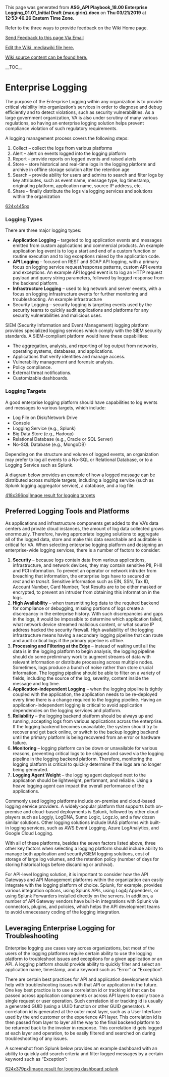 ﻿<p>This page was generated from <b>ASG_API Playbook_18.00 Enterprise Logging_01.01_Initial Draft {max.girin}.docx</b> on <b>Thu 03/21/2019</b> at <b>12:53:46.26 Eastern Time Zone</b>.</p>
<p>Refer to the three ways to provide feedback on the Wiki Home page.</p>
<p><a href="mailto:ronald.opperman@va.gov;paul.marshall4@va.gov?subject=ASG_API Playbook_18.00 Enterprise Logging_01.01_Initial Draft {max.girin}">Send Feedback to this page Via Email</a></p>
<p><a href="https://github.com/department-of-veterans-affairs/ES-ASG/tree/master/Projects/ES%20ASG/ES%20ASG%20API%20Playbook%20Project/Content/18.00%20ASG_API%20Playbook_Enterprise%20Logging_Section/18.00 ASG_API Playbook_Enterprise Logging_Section.mediawiki">Edit the Wiki .mediawiki file here.</a></p>
<p><a href=https://github.com/department-of-veterans-affairs/ES-ASG/tree/master/Projects/ES%20ASG/ES%20ASG%20API%20Playbook%20Project/Content/18.00%20ASG_API%20Playbook_Enterprise%20Logging_Section>Wiki source content can be found here.</a></p>
<p>__TOC__</p>
= Enterprise Logging =

The purpose of the Enterprise Logging within any organization is to provide critical visibility into organization’s services in order to diagnose and debug efficiently and to detect violations, such as security vulnerabilities. As a large government organization, VA is also under scrutiny of many various regulations, so having an enterprise logging solution helps prevent compliance violation of such regulatory requirements.

A logging management process covers the following steps:

# Collect – collect the logs from various platforms
# Alert – alert on events logged into the logging platform
# Report – provide reports on logged events and raised alerts
# Store – store historical and real-time logs in the logging platform and archive in offline storage solution after the retention age
# Search – provide ability for users and admins to search and filter logs by key attributes, such as event name, message type, log timestamp, originating platform, application name, source IP address, etc.
# Share – finally distribute the logs via logging services and solutions within the organization

[[https://github.com/department-of-veterans-affairs/ES-ASG/raw/master/Projects/ES%20ASG/ES%20ASG%20API%20Playbook%20Project/Content/18.00%20ASG_API%20Playbook_Enterprise%20Logging_Section/media/image1.png|624x445px]]

===  ===

===  ===

===  ===

=== Logging Types ===

There are three major logging types:

* '''Application Logging''' – targeted to log application events and messages emitted from custom applications and commercial products. An example application log event is to log a start and end of a custom function or routine execution and to log exceptions raised by the application code.
* '''API Logging''' – focused on REST and SOAP API logging, with a primary focus on logging service request/response patterns, custom API events and exceptions. An example API logged event is to log an HTTP request payload and query string parameters, followed by logged response from the backend platform.
* '''Infrastructure Logging''' – used to log network and server events, with a focus on logging infrastructure events for further monitoring and troubleshooting. An example infrastructure
* Security Logging – security logging is targeting events used by the security teams to quickly audit applications and platforms for any security vulnerabilities and malicious uses.

SIEM (Security Information and Event Management) logging platform provides specialized logging services which comply with the SIEM security standards. A SIEM-compliant platform would have these capabilities:

* The aggregation, analysis, and reporting of log output from networks, operating systems, databases, and applications.
* Applications that verify identities and manage access.
* Vulnerability management and forensic analysis.
* Policy compliance.
* External threat notifications.
* Customizable dashboards.

=== Logging Targets ===

A good enterprise logging platform should have capabilities to log events and messages to various targets, which include:

* Log File on Disk/Network Drive
* Console
* Logging Service (e.g., Splunk)
* Big Data Store (e.g., Hadoop)
* Relational Database (e.g., Oracle or SQL Server)
* No-SQL Database (e.g., MongoDB)

Depending on the structure and volume of logged events, an organization may prefer to log all events to a No-SQL or Relational Database, or to a Logging Service such as Splunk.

A diagram below provides an example of how a logged message can be distributed across multiple targets, including a logging service (such as Splunk logging aggregator service), a database, and a log file.

[[https://github.com/department-of-veterans-affairs/ES-ASG/raw/master/Projects/ES%20ASG/ES%20ASG%20API%20Playbook%20Project/Content/18.00%20ASG_API%20Playbook_Enterprise%20Logging_Section/media/image2.png|418x396px|Image result for logging targets]]

== Preferred Logging Tools and Platforms ==

As applications and infrastructure components get added to the VA’s data centers and private cloud instances, the amount of log data collected grows enormously. Therefore, having appropriate logging solutions to aggregate all of the logged data, store and make this data searchable and auditable is critical for VA. When selecting enterprise logging platform and designing an enterprise-wide logging services, there is a number of factors to consider:

# '''Security''' – because logs contain data from various applications, infrastructure, and network devices, they may contain sensitive PII, PHII and PCI information. To prevent an operator or network intruder from breaching that information, the enterprise logs have to secured ''<span class="underline">at rest</span>'' and ''<span class="underline">in transit</span>''. Sensitive information such as EIN, SSN, Tax ID, Account Number, Card Number, Test Results are to be either masked or encrypted, to prevent an intruder from obtaining this information in the logs.
# '''High Availability''' – when transmitting log data to the required backend for compliance or debugging, missing portions of logs create a discrepancy in the enterprise history. With such discrepancies and gaps in the logs, it would be impossible to determine which application failed, what network device streamed malicious content, or what source IP address hacked the security firewall. High availability of the logging infrastructure means having a secondary logging pipeline that can route and audit critical logs if the primary pipeline is offline.
# '''Processing and Filtering at the Edge''' – instead of waiting until all the data is in the logging platform to begin analysis, the logging pipeline should do some preliminary work to augment streams of data with relevant information or distribute processing across multiple nodes. Sometimes, logs produce a bunch of noise rather than store crucial information. The logging pipeline should be able to filter on a variety of fields, including the source of the log, severity, content inside the message and log time.
# '''Application-independent Logging''' – when the logging pipeline is tightly coupled with the application, the application needs to be re-deployed every time there is a change required to the logging pipeline. Having an application-independent logging is critical to avoid application dependencies on the logging services and platform.
# '''Reliability''' – the logging backend platform should be always up and running, accepting logs from various applications across the enterprise. If the logging backend becomes unavailable, the system should try to recover and get back online, or switch to the backup logging backend until the primary platform is being recovered from an error or hardware failure.
# '''Monitoring''' – logging platform can be down or unavailable for various reasons, preventing critical logs to be shipped and saved via the logging pipeline in the logging backend platform. Therefore, monitoring the logging platform is critical to quickly determine if the logs are no longer being generated.
# '''Logging Agent Weight''' – the logging agent deployed next to the application should be lightweight, performant, and reliable. Using a heave logging agent can impact the overall performance of the applications.

Commonly used logging platforms include on-premise and cloud-based logging service providers. A widely-popular platform that supports both on-premise and cloud-based deployments is Splunk, followed by other cloud players such as Loggly, LogDNA, Sumo Logic, Logz.io, and a few dozen similar solutions. Other logging solutions include IAAS platforms with built-in logging services, such as AWS Event Logging, Azure LogAnalytics, and Google Cloud Logging.

With all of these platforms, besides the seven factors listed above, three other key factors when selecting a logging platform should include ability to manage both application and security/SIEM logging solutions, cost of storage of large log volumes, and the retention policy (number of days for storing historical logs before discarding or archival).

For API-level logging solution, it is important to consider how the API Gateways and API Management platforms within the organization can easily integrate with the logging platform of choice. Splunk, for example, provides various integration options, using Splunk APIs, using Log4j Appenders, or using Splunk Forwarders installed directly on the servers. In addition, a number of API Gateway vendors have built-in integrations with Splunk via connectors, plugins, and policies, which helps the API development teams to avoid unnecessary coding of the logging integration.

== Leveraging Enterprise Logging for Troubleshooting ==

Enterprise logging use cases vary across organizations, but most of the users of the logging platforms require certain ability to use the logging platform to troubleshoot issues and exceptions for a given application or an API. A logging platform should provide ability to quickly filter and select an application name, timestamp, and a keyword such as “Error” or “Exception”.

There are certain best practices for API and application development which help with troubleshooting issues with that API or application in the future. One key best practice is to use a correlation id or tracking id that can be passed across application components or across API layers to easily trace a single request or user operation. Such correlation id or tracking id is usually a generated GUID (using a UUID function or other GUID generator). A correlation id is generated at the outer most layer, such as a User Interface used by the end customer or the experience API layer. This correlation id is then passed from layer to layer all the way to the final backend platform to be returned back to the invoker in response. This correlation id gets logged at each layer and operation, to be easily filtered and searched on during troubleshooting of any issues.

A screenshot from Splunk below provides an example dashboard with an ability to quickly add search criteria and filter logged messages by a certain keyword such as “Exception”:

[[https://github.com/department-of-veterans-affairs/ES-ASG/raw/master/Projects/ES%20ASG/ES%20ASG%20API%20Playbook%20Project/Content/18.00%20ASG_API%20Playbook_Enterprise%20Logging_Section/media/image3.png|624x379px|Image result for logging dashboard splunk]]







